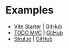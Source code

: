 # Examples

- [Vite Starter](https://vite-starter.fly.dev/) | [GitHub](https://github.com/vlcn-io/vite-starter)
- [TODO MVC](https://vlcn-live-examples.fly.dev/) | [GitHub](https://github.com/vlcn-io/live-examples)
- [Strut.io](https://strut.io) | [GitHub](https://github.com/tantaman/strut)
